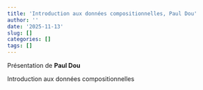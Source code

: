 ```yaml
---
title: 'Introduction aux données compositionnelles, Paul Dou'
author: ''
date: '2025-11-13'
slug: []
categories: []
tags: []
---
```



Présentation de **Paul Dou** 

Introduction aux données compositionnelles

<!-- Vous trouverez la présentation via ce lien : [pdf](/diapos/.pdf). -->

